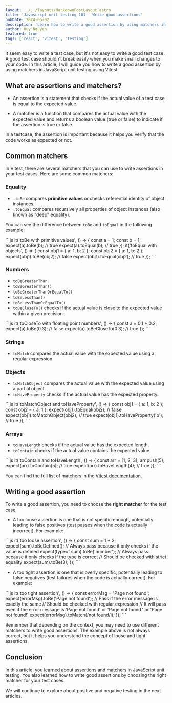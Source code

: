 ```yaml
---
layout: ../../layouts/MarkdownPostLayout.astro
title: 'Javascript unit testing 101 - Write good assertions'
pubDate: 2024-05-02
description: 'Learn how to write a good assertion by using matchers in JavaScript unit testing using Vitest.'
author: Huy Nguyen
featured: true
tags: ['react', 'vitest', 'testing']
---
```



<Section type="intro">

It seem easy to write a test case, but it's not easy to write a good test case. A good test case shouldn't break easily when you make small changes to your code. In this article, I will guide you how to write a good assertion by using matchers in JavaScript unit testing using Vitest.

</Section>

<Section>

## What are assertions and matchers?

- An assertion is a statement that checks if the actual value of a test case is equal to the expected value.

- A matcher is a function that compares the actual value with the expected value and returns a boolean value (true or false) to indicate if the assertion is true or false.

In a testcase, the assertion is important because it helps you verify that the code works as expected or not.

</Section>

<Section>

## Common matchers

In Vitest, there are several matchers that you can use to write assertions in your test cases. Here are some common matchers:

### Equality

- `.toBe` compares **primitive values** or checks referential identity of object instances.
- `.toEqual` compares recursively all properties of object instances (also known as "deep" equality).

You can see the difference between `toBe` and `toEqual` in the following example:

<BlockCode fileName='src/tests/assertions.test.js'>
```js
it('toBe with primitive values', () => {
  const a = 1;
  const b = 1;
  expect(a).toBe(b); // true
  expect(a).toEqual(b); // true
});
it('toEqual with objects', () => {
  const obj1 = { a: 1, b: 2 };
  const obj2 = { a: 1, b: 2 };
  expect(obj1).toBe(obj2); // false
  expect(obj1).toEqual(obj2); // true
});
```
</BlockCode>

### Numbers

- `toBeGreaterThan`
- `toBeGreaterThan()`
- `toBeGreaterThanOrEqualTo()`
- `toBeLessThan()`
- `toBeLessThanOrEqualTo()`
- `toBeCloseTo()` checks if the actual value is close to the expected value within a given precision.

<BlockCode fileName='src/tests/assertions.test.js'>
```js
it('toCloseTo with floating point numbers', () => {
  const a = 0.1 + 0.2;
  expect(a).toBe(0.3); // false
  expect(a).toBeCloseTo(0.3); // true
});
```
</BlockCode>

### Strings

- `toMatch` compares the actual value with the expected value using a regular expression.

### Objects

- `toMatchObject` compares the actual value with the expected value using a partial object.
- `toHaveProperty` checks if the actual value has the expected property.

<BlockCode fileName='src/tests/assertions.test.js'>
```js
it('toMatchObject and toHaveProperty', () => {
  const obj1 = { a: 1, b: 2 };
  const obj2 = { a: 1 };
  expect(obj1).toEqual(obj2); // false
  expect(obj1).toMatchObject(obj2); // true
  expect(obj1).toHaveProperty('b'); // true
});
```
</BlockCode>

### Arrays

- `toHaveLength` checks if the actual value has the expected length.
- `toContain` checks if the actual value contains the expected value.

<BlockCode fileName='src/tests/assertions.test.js'>
```js
it('toContain and toHaveLength', () => {
  const arr = [1, 2, 3];
  arr.push(5);
  expect(arr).toContain(5); // true
  expect(arr).toHaveLength(4); // true
});
```
</BlockCode>

You can find the full list of matchers in the [Vitest documentation](https://vitest.dev/api/expect).

</Section>

<Section>

## Writing a good assertion

To write a good assertion, you need to choose the **right matcher** for the test case.

- A too loose assertion is one that is not specific enough, potentially leading to false positives (test passes when the code is actually incorrect). For example:

<BlockCode fileName='src/tests/assertions.test.js'>
```js
it('too loose assertion', () => {
  const sum = 1 + 2;
  expect(sum).toBeDefined(); // Always pass because it only checks if the value is defined
  expect(typeof sum).toBe('number'); // Always pass because it only checks if the type is correct
  // Should be checked with strict equality
  expect(sum).toBe(3);
});
```
</BlockCode>

- A too tight assertion is one that is overly specific, potentially leading to false negatives (test failures when the code is actually correct). For example:

<BlockCode fileName='src/tests/assertions.test.js'>
```js
it('too tight assertion', () => {
  const errorMsg = 'Page not found';
  expect(errorMsg).toBe('Page not found'); // Pass if the error message is exactly the same
  // Should be checked with regular expression
  // It will pass even if the error message is 'Page not found' or 'Page not found.' or 'Page not found!'
  expect(errorMsg).toMatch(/not found/i);
});
```
</BlockCode>

Remember that depending on the context, you may need to use different matchers to write good assertions. The example above is not always correct, but it helps you understand the concept of loose and tight assertions.

</Section>

<Section>

## Conclusion

In this article, you learned about assertions and matchers in JavaScript unit testing. You also learned how to write good assertions by choosing the right matcher for your test cases.

We will continue to explore about positive and negative testing in the next articles.

</Section>
